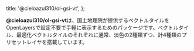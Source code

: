 
  title: '@cieloazul310/ol-gsi-vt',
};

**@cieloazul310/ol-gsi-vt**は、国土地理院が提供するベクトルタイルを OpenLayersで設定不要で手軽に表示するためのパッケージです。ベクトルタイル、最適化ベクトルタイルのそれぞれに通常、淡色の2種類ずつ、計4種類のプリセットレイヤを搭載しています。

